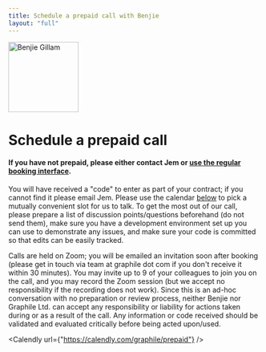 ```yaml
---
title: Schedule a prepaid call with Benjie
layout: "full"
---
```



<div style={{maxWidth: '52rem', margin: 'auto'}}>

<p style={{ textAlign: "center" }}>
  <Image
    width="140"
    height="140"
    style={{ display: "inline-block", borderRadius: "50%", overflow: "hidden" }}
    src="/img/avatar.jpg"
    alt="Benjie Gillam"
  />
</p>

# Schedule a prepaid call

#### If you have not prepaid, please either contact Jem or [use the regular booking interface](/book).

You will have received a "code" to enter as part of your contract; if
you cannot find it please email Jem. Please use the calendar
[below](#book) to pick a mutually
convenient slot for us to talk. To get the most out of our call, please
prepare a list of discussion points/questions beforehand (do not send
them), make sure you have a development environment set up you can use
to demonstrate any issues, and make sure your code is committed so that
edits can be easily tracked.

Calls are held on Zoom; you will be emailed an invitation soon after
booking (please get in touch via team at graphile dot com if you don't
receive it within 30 minutes). You may invite up to 9 of your colleagues
to join you on the call, and you may record the Zoom session (but we
accept no responsibility if the recording does not work). Since this is
an ad-hoc conversation with no preparation or review process, neither
Benjie nor Graphile Ltd. can accept any responsibility or liability for
actions taken during or as a result of the call. Any information or code
received should be validated and evaluated critically before being acted
upon/used.

<a name="book" />

<Calendly url={"https://calendly.com/graphile/prepaid"} />

</div>
